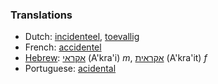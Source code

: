 ===Translations===

*Dutch: [[incidenteel]], [[toevallig]]
*French: [[accidentel]]
*[[Hebrew]]: [[אקראי]] (A'kra'i) ''m'', [[אקראית]] (A'kra'it) ''f''
*Portuguese: [[acidental]]